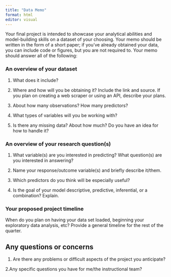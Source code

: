 ```yaml
---
title: "Data Memo"
format: html
editor: visual
---
```


Your final project is intended to showcase your analytical abilities and model-building skills on a dataset of your choosing. Your memo should be written in the form of a short paper; if you've already obtained your data, you can include code or figures, but you are not required to. Your memo should answer all of the following:

### **An overview of your dataset**

1.  What does it include?

2.  Where and how will you be obtaining it? Include the link and source. If you plan on creating a web scraper or using an API, describe your plans.

3.  About how many observations? How many predictors?

4.  What types of variables will you be working with?

5.  Is there any missing data? About how much? Do you have an idea for how to handle it?

### **An overview of your research question(s)**

1.  What variable(s) are you interested in predicting? What question(s) are you interested in answering?

2.  Name your response/outcome variable(s) and briefly describe it/them.

3.  Which predictors do you think will be especially useful?

4.  Is the goal of your model descriptive, predictive, inferential, or a combination? Explain.

### **Your proposed project timeline**

When do you plan on having your data set loaded, beginning your exploratory data analysis, etc? Provide a general timeline for the rest of the quarter.

## **Any questions or concerns**

1.  Are there any problems or difficult aspects of the project you anticipate?

2.Any specific questions you have for me/the instructional team?
